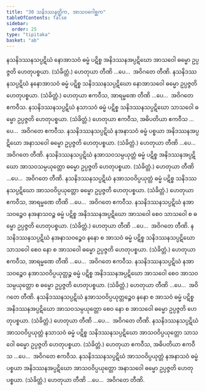 ```yaml
---
title: "30 သနိဒဿနတ္တိက, အာသဝဂေါစ္ဆက"
tableOfContents: false
sidebar:
  order: 25
type: "tipitaka"
basket: "ab"
---
```



<DynamicBreadcrumb />

<Division number="69">

<Paragraph number="163">
နသနိဒဿနသပ္ပဋိဃံ နောအာသဝံ ဓမ္မံ ပဋိစ္စ အနိဒဿနအပ္ပဋိဃော အာသဝေါ ဓမ္မော ဥပ္ပဇ္ဇတိ ဟေတုပစ္စယာ. (သံခိတ္တံ.) ဟေတုယာ တီဏိ …ပေ…  အဝိဂတေ တီဏိ.
</Paragraph>

<Paragraph number="164">
နသနိဒဿနသပ္ပဋိဃံ နနောအာသဝံ ဓမ္မံ ပဋိစ္စ သနိဒဿနသပ္ပဋိဃော နောအာသဝေါ ဓမ္မော ဥပ္ပဇ္ဇတိ ဟေတုပစ္စယာ. (သံခိတ္တံ.) ဟေတုယာ ဧကဝီသ, အာရမ္မဏေ တီဏိ …ပေ…  အဝိဂတေ ဧကဝီသ.
</Paragraph>

</Division>
<Division number="70">

<Paragraph number="165">
နသနိဒဿနသပ္ပဋိဃံ နသာသဝံ ဓမ္မံ ပဋိစ္စ သနိဒဿနသပ္ပဋိဃော သာသဝေါ ဓမ္မော ဥပ္ပဇ္ဇတိ ဟေတုပစ္စယာ. (သံခိတ္တံ.) ဟေတုယာ ဧကဝီသ, အဓိပတိယာ ဧကဝီသ …ပေ…  အဝိဂတေ ဧကဝီသ.
</Paragraph>

<Paragraph number="166">
နသနိဒဿနသပ္ပဋိဃံ နအနာသဝံ ဓမ္မံ ပစ္စယာ အနိဒဿနအပ္ပဋိဃော အနာသဝေါ ဓမ္မော ဥပ္ပဇ္ဇတိ ဟေတုပစ္စယာ. (သံခိတ္တံ.) ဟေတုယာ တီဏိ …ပေ…  အဝိဂတေ တီဏိ.
</Paragraph>

</Division>
<Division number="71">

<Paragraph number="167">
နသနိဒဿနသပ္ပဋိဃံ နအာသဝသမ္ပယုတ္တံ ဓမ္မံ ပဋိစ္စ အနိဒဿနအပ္ပဋိဃော အာသဝသမ္ပယုတ္တော ဓမ္မော ဥပ္ပဇ္ဇတိ ဟေတုပစ္စယာ. (သံခိတ္တံ.) ဟေတုယာ တီဏိ …ပေ…  အဝိဂတေ တီဏိ.
</Paragraph>

<Paragraph number="168">
နသနိဒဿနသပ္ပဋိဃံ နအာသဝဝိပ္ပယုတ္တံ ဓမ္မံ ပဋိစ္စ သနိဒဿနသပ္ပဋိဃော အာသဝဝိပ္ပယုတ္တော ဓမ္မော ဥပ္ပဇ္ဇတိ ဟေတုပစ္စယာ. (သံခိတ္တံ.) ဟေတုယာ ဧကဝီသ, အာရမ္မဏေ တီဏိ …ပေ…  အဝိဂတေ ဧကဝီသ.
</Paragraph>

</Division>
<Division number="72">

<Paragraph number="169">
နသနိဒဿနသပ္ပဋိဃံ နအာသဝဉ္စေဝ နအနာသဝဉ္စ ဓမ္မံ ပဋိစ္စ အနိဒဿနအပ္ပဋိဃော အာသဝေါ စေဝ သာသဝေါ စ ဓမ္မော ဥပ္ပဇ္ဇတိ ဟေတုပစ္စယာ. (သံခိတ္တံ.) ဟေတုယာ တီဏိ …ပေ…  အဝိဂတေ တီဏိ.
</Paragraph>

<Paragraph number="170">
နသနိဒဿနသပ္ပဋိဃံ နအနာသဝဉ္စေဝ နနော စ အာသဝံ ဓမ္မံ ပဋိစ္စ သနိဒဿနသပ္ပဋိဃော သာသဝေါ စေဝ နော စ အာသဝေါ ဓမ္မော ဥပ္ပဇ္ဇတိ ဟေတုပစ္စယာ. (သံခိတ္တံ.) ဟေတုယာ ဧကဝီသ, အာရမ္မဏေ တီဏိ …ပေ…  အဝိဂတေ ဧကဝီသ.
</Paragraph>

</Division>
<Division number="73">

<Paragraph number="171">
နသနိဒဿနသပ္ပဋိဃံ နအာသဝဉ္စေဝ နအာသဝဝိပ္ပယုတ္တဉ္စ ဓမ္မံ ပဋိစ္စ အနိဒဿနအပ္ပဋိဃော အာသဝေါ စေဝ အာသဝသမ္ပယုတ္တော စ ဓမ္မော ဥပ္ပဇ္ဇတိ ဟေတုပစ္စယာ. (သံခိတ္တံ.) ဟေတုယာ တီဏိ …ပေ…  အဝိဂတေ တီဏိ.
</Paragraph>

<Paragraph number="172">
နသနိဒဿနသပ္ပဋိဃံ နအာသဝဝိပ္ပယုတ္တဉ္စေဝ နနော စ အာသဝံ ဓမ္မံ ပဋိစ္စ အနိဒဿနအပ္ပဋိဃော အာသဝသမ္ပယုတ္တော စေဝ နော စ အာသဝေါ ဓမ္မော ဥပ္ပဇ္ဇတိ ဟေတုပစ္စယာ. (သံခိတ္တံ.) ဟေတုယာ တီဏိ …ပေ…  အဝိဂတေ တီဏိ.
</Paragraph>

</Division>
<Division number="74">

<Paragraph number="173">
နသနိဒဿနသပ္ပဋိဃံ အာသဝဝိပ္ပယုတ္တံ နသာသဝံ ဓမ္မံ ပဋိစ္စ သနိဒဿနသပ္ပဋိဃော အာသဝဝိပ္ပယုတ္တော သာသဝေါ ဓမ္မော ဥပ္ပဇ္ဇတိ ဟေတုပစ္စယာ. (သံခိတ္တံ.) ဟေတုယာ ဧကဝီသ, အဓိပတိယာ ဧကဝီသ …ပေ…  အဝိဂတေ ဧကဝီသ.
</Paragraph>

<Paragraph number="174">
နသနိဒဿနသပ္ပဋိဃံ အာသဝဝိပ္ပယုတ္တံ နအနာသဝံ ဓမ္မံ ပစ္စယာ အနိဒဿနအပ္ပဋိဃော အာသဝဝိပ္ပယုတ္တော အနာသဝေါ ဓမ္မော ဥပ္ပဇ္ဇတိ ဟေတုပစ္စယာ. (သံခိတ္တံ.) ဟေတုယာ တီဏိ …ပေ…  အဝိဂတေ တီဏိ.
</Paragraph>
</Division>